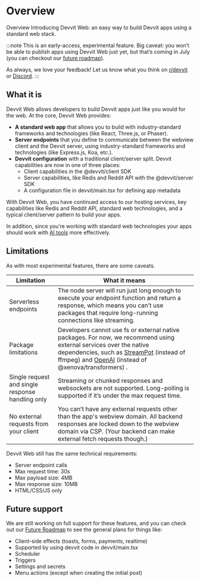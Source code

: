 # Overview

Overview
Introducing Devvit Web: an easy way to build Devvit apps using a standard web stack.

:::note
This is an early-access, experimental feature. Big caveat: you won’t be able to publish apps
using Devvit Web just yet, but that’s coming in July (you can checkout our [future roadmap](..devvit_web/future_roadmap)).

As always, we love your feedback! Let us know what you think on [r/devvit](https://www.reddit.com/r/Devvit/)
or [Discord](https://discord.com/channels/1050224141732687912/1372228931066794124).
:::

## What it is

Devvit Web allows developers to build Devvit apps just like you would for the web. At the core, Devvit Web provides:

- **A standard web app** that allows you to build with industry-standard frameworks and technologies (like React, Three.js, or Phaser).
- **Server endpoints** that you define to communicate between the webview client and the Devvit server, using industry-standard frameworks and technologies (like Express.js, Koa, etc.).
- **Devvit configuration** with a traditional client/server split. Devvit capabilities are now in one of three places:
  - Client capabilities in the @devvit/client SDK
  - Server capabilities, like Redis and Reddit API with the @devvit/server SDK
  - A configuration file in devvit/main.tsx for defining app metadata

With Devvit Web, you have continued access to our hosting services, key capabilities like Redis and Reddit API, standard web technologies, and a typical client/server pattern to build your apps.

In addition, since you’re working with standard web technologies your apps should work with [AI tools](../devvit_web/ai_tools) more effectively.

## Limitations

As with most experimental features, there are some caveats.

| Limitation           | What it means                                                                                                                                                                               |
| -------------------- | ------------------------------------------------------------------------------------------------------------------------------------------------------------------------------------------- |
| Serverless endpoints | The node server will run just long enough to execute your endpoint function and return a response, which means you can’t use packages that require long-running connections like streaming. |
| Package limitations  | Developers cannot use fs or external native packages.  For now, we recommend using external services over the native dependencies, such as [StreamPot](https://streampot.io/) (instead of ffmpeg) and [OpenAI](https://platform.openai.com/docs/guides/embeddings) (instead of @xenova/transformers) . |
| Single request and single response handling only | Streaming or chunked responses and websockets are not supported.   Long-polling is supported if it’s under the max request time. |
| No external requests from your client | You can’t have any external requests other than the app's webview domain. All backend responses are locked down to the webview domain via CSP. (Your backend can make external fetch requests though.) |

Devvit Web still has the same technical requirements:
- Server endpoint calls
 - Max request time: 30s
 - Max payload size: 4MB
 - Max response size: 10MB
- HTML/CSS/JS only

## Future support

We are still working on full support for these features, and you can check out our [Future Roadmap](../devvit_web/future_roadmap) to see the general plans for things like:

- Client-side effects (toasts, forms, payments, realtime)
- Supported by using devvit code in devvit/main.tsx
- Scheduler
- Triggers
- Settings and secrets
- Menu actions (except when creating the initial post)

